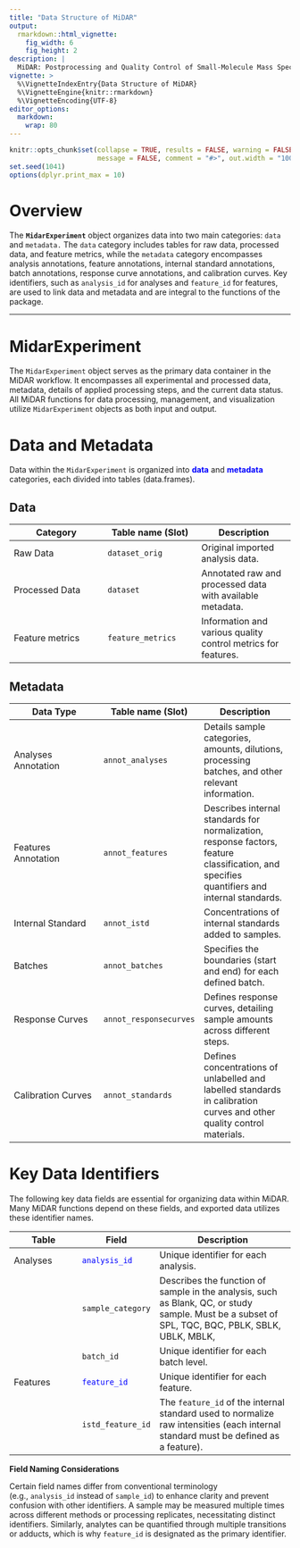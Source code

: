 ```yaml
---
title: "Data Structure of MiDAR"
output: 
  rmarkdown::html_vignette:
    fig_width: 6
    fig_height: 2
description: |
  MiDAR: Postprocessing and Quality Control of Small-Molecule Mass Spectrometry Data 
vignette: >
  %\VignetteIndexEntry{Data Structure of MiDAR}
  %\VignetteEngine{knitr::rmarkdown}
  %\VignetteEncoding{UTF-8}
editor_options: 
  markdown: 
    wrap: 80
---
```


```r
knitr::opts_chunk$set(collapse = TRUE, results = FALSE, warning = FALSE,
                      message = FALSE, comment = "#>", out.width = "100%")
set.seed(1041)
options(dplyr.print_max = 10)
```

# Overview

The **`MidarExperiment`** object organizes data into two main categories: `data`
and `metadata.` The `data` category includes tables for raw data, processed
data, and feature metrics, while the `metadata` category encompasses
analysis annotations, feature annotations, internal standard annotations, batch
annotations, response curve annotations, and calibration curves. Key
identifiers, such as `analysis_id` for analyses and `feature_id` for
features, are used to link data and metadata and are integral to the functions
of the package.

--------------------------------------------------------------------------------

# MidarExperiment

The `MidarExperiment` object serves as the primary data container in the MiDAR
workflow. It encompasses all experimental and processed data, metadata, details
of applied processing steps, and the current data status. All MiDAR functions
for data processing, management, and visualization utilize `MidarExperiment`
objects as both input and output.

# Data and Metadata

Data within the `MidarExperiment` is organized into
[**data**]{style="color: blue;"} and [**metadata**]{style="color: blue;"}
categories, each divided into tables (data.frames).

## Data

| Category | Table name (Slot) | Description |
|---------------------------|---------------------------|---------------------------|
| Raw Data | `dataset_orig` | Original imported analysis data. |
| Processed Data | `dataset` | Annotated raw and processed data with available metadata. |
| Feature metrics | `feature_metrics` | Information and various quality control metrics for features. |

## Metadata

| Data Type | Table name (Slot) | Description |
|---------------------------|---------------------------|---------------------------|
| Analyses Annotation | `annot_analyses` | Details sample categories, amounts, dilutions, processing batches, and other relevant information. |
| Features Annotation | `annot_features` | Describes internal standards for normalization, response factors, feature classification, and specifies quantifiers and internal standards. |
| Internal Standard | `annot_istd` | Concentrations of internal standards added to samples. |
| Batches | `annot_batches` | Specifies the boundaries (start and end) for each defined batch. |
| Response Curves | `annot_responsecurves` | Defines response curves, detailing sample amounts across different steps. |
| Calibration Curves | `annot_standards` | Defines concentrations of unlabelled and labelled standards in calibration curves and other quality control materials. |

# Key Data Identifiers

The following key data fields are essential for organizing data within MiDAR.
Many MiDAR functions depend on these fields, and exported data utilizes these
identifier names.

| Table | Field | Description |
|--------------------|--------------------|----------------------------------------|
| Analyses | [`analysis_id`]{style="color: blue;"} | Unique identifier for each analysis. |
|  | `sample_category` | Describes the function of sample in the analysis, such as Blank, QC, or study sample. Must be a subset of SPL, TQC, BQC, PBLK, SBLK, UBLK, MBLK, |
|  | `batch_id` | Unique identifier for each batch level. |
| Features | [`feature_id`]{style="color: blue;"} | Unique identifier for each feature. |
|  | `istd_feature_id` | The `feature_id` of the internal standard used to normalize raw intensities (each internal standard must be defined as a feature). |

**Field Naming Considerations**

Certain field names differ from conventional terminology
(e.g., `analysis_id` instead of `sample_id`) to enhance clarity and prevent
confusion with other identifiers. A sample may be measured multiple times across
different methods or processing replicates, necessitating distinct identifiers.
Similarly, analytes can be quantified through multiple transitions or adducts,
which is why `feature_id` is designated as the primary identifier.
